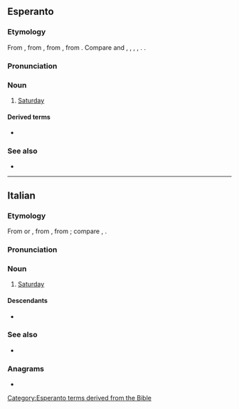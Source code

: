 {{also|Sabato}}
==Esperanto==
{{wikipedia|lang=eo}}

===Etymology===
From {{bor|eo|it|sabato}}, from {{der|eo|la|sabbatum||Sabbath; Saturday}}, from {{der|eo|grc|σάββατον|t=Sabbath}}, from {{der|eo|hbo|שבת|tr=shabbat|t=Sabbath}}. Compare {{cog|pt|-}} and {{cog|es|sábado}}, {{cog|pl|sobota}}, {{cog|ru|суббота}}, {{cog|fr|samedi}}, {{cog|yi|שבת|tr=shabes}}. {{doublet|eo|ŝabato}}.

===Pronunciation===
{{eo-IPA|a=Eo-sabato.ogg}}

===Noun===
{{eo-head}}

# [[Saturday]]
#: {{ux|eo|Hodiaŭ estas '''sabato''', kaj morgaŭ estos dimanĉo.|Today is Saturday, and tomorrow will be Sunday.}}

====Derived terms====
* {{l|eo|sabate}}

===See also===
* {{list:days of the week/eo}}

{{eo BRO|5}}
{{eo GCSE|0}}
{{Universala Vortaro}}

[[Category:Esperanto terms derived from the Bible]]

----

==Italian==
{{wikipedia|lang=it}}
{{enum|it|venerdì|domenica |Days of the week}}

===Etymology===
From {{inh|it|la|-}} or {{der|it|EL.|sabbatum}}, from {{der|it|grc|σάββατον}}, from {{der|it|he|שבת|tr=shabbat||Sabbath}}; compare {{cog|en|Sabbath}}, {{cog|es|sábado}}.

===Pronunciation===
{{it-pr|sàbato<audio:It-sabato.ogg>}}

===Noun===
{{it-noun|m}}

# [[Saturday]]

====Descendants====
* {{desc|bor=1|th|สะบาโต}}

===See also===
* {{list:days of the week/it}}

===Anagrams===
* {{anagrams|it|a=aabost|basato|sabota}}